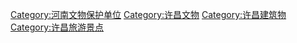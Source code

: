 [[Category:河南文物保护单位|Category:河南文物保护单位]]
[[Category:许昌文物|Category:许昌文物]]
[[Category:许昌建筑物|Category:许昌建筑物]]
[[Category:许昌旅游景点|Category:许昌旅游景点]]